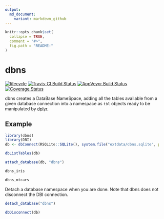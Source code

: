 ```yaml
---
output:
  md_document:
    variant: markdown_github
---
```


<!-- README.md is generated from README.Rmd. Please edit that file -->

```r
knitr::opts_chunk$set(
  collapse = TRUE,
  comment = "#>",
  fig.path = "README-"
)
```

# dbns

[![lifecycle](https://img.shields.io/badge/lifecycle-experimental-orange.svg)](https://www.tidyverse.org/lifecycle/#experimental)
[![Travis-CI Build Status](https://travis-ci.org/mdlincoln/dbns.svg?branch=master)](https://travis-ci.org/mdlincoln/dbns)
[![AppVeyor Build Status](https://ci.appveyor.com/api/projects/status/github/mdlincoln/dbns?branch=master&svg=true)](https://ci.appveyor.com/project/mdlincoln/dbns)
[![Coverage Status](https://img.shields.io/codecov/c/github/mdlincoln/dbns/master.svg)](https://codecov.io/github/mdlincoln/dbns?branch=master)

dbns creates a DataBase NameSpace, adding all the tables available from a given database connection into a namespace as `tbl` objects ready to be manipulated by [dplyr].

[dplyr]: https://cran.r-project.org/web/packages/dplyr/index.html

## Example

```r
library(dbns)
library(DBI)
db <- dbConnect(RSQLite::SQLite(), system.file("extdata/dbns.sqlite", package = "dbns"))

dbListTables(db)

attach_database(db, "dbns")

dbns_iris

dbns_mtcars
```

Detach a database namespace when you are done.
Note that dbns does not disconnect the DBI connection.

```r
detach_database("dbns")

dbDisconnect(db)
```

